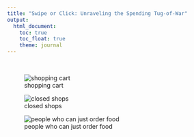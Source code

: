 ```yaml
---
title: "Swipe or Click: Unraveling the Spending Tug-of-War"
output: 
  html_document:
    toc: true
    toc_float: true
    theme: journal
---
```

<style type="text/css">

h1.title {
  text-align: center;
}

body {
  background-image: url('image/4.jpeg');
  background-size: cover;
  background-repeat: no-repeat;
}

</style>

&nbsp;





![shopping cart](image/1.png)

![closed shops](image/2.jpg)

![people who can just order food](image/3.jpg)